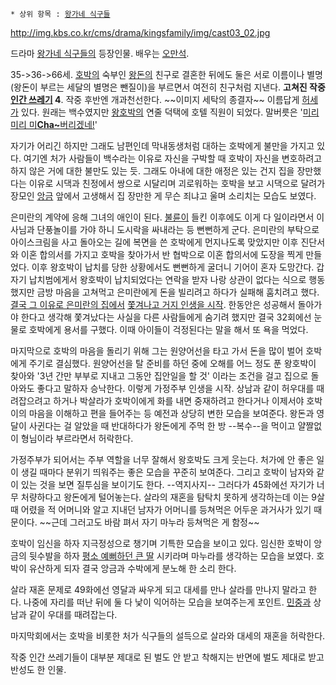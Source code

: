  * 상위 항목 : [[왕가네 식구들]]

http://img.kbs.co.kr/cms/drama/kingsfamily/img/cast03_02.jpg

드라마 [[왕가네 식구들]]의 등장인물. 배우는 [[오만석]].

35->36->66세. [[왕호박|호박]]의 숙부인 [[왕돈(왕가네 식구들)|왕돈]]의 친구로 결혼한 뒤에도 둘은 서로 이름이나 별명(왕돈이 부르는 세달의 별명은 뺀질이)을 부르면서 여전히 친구처럼 지낸다. '''고쳐진 작중 [[인간 쓰레기]] 4'''. 작중 후반엔 개과천선한다. ~~이미지 세탁의 종결자~~ 이름답게 [[허세]]가 있다. 원래는 백수였지만 [[왕호박]]의 연줄 덕택에 호텔 직원이 되었다. 말버릇은 '[[하하(가수)|미리미리 미'''Cha~'''버리겠네!]]'

자기가 어리긴 하지만 그래도 남편인데 막내동생처럼 대하는 호박에게 불만을 가지고 있다. 여기엔 처가 사람들이 백수라는 이유로 자신을 구박할 때 호박이 자신을 변호하려고 하지 않은 거에 대한 불만도 있는 듯. 그래도 아내에 대한 애정은 있는 건지 집을 장만했다는 이유로 시댁과 친정에서 쌍으로 시달리며 괴로워하는 호박을 보고 시댁으로 달려가 장모인 [[이앙금|앙금]] 앞에서 고생해서 집 장만한 게 무슨 죄냐고 울며 소리치는 모습도 보였다.

은미란의 계약에 응해 그녀의 애인이 된다. [[불륜]]이 들킨 이후에도 이게 다 일이라면서 이사님과 단풍놀이를 가야 하니 도시락을 싸내라는 등 뻔뻔하게 군다. 은미란의 부탁으로 아이스크림을 사고 돌아오는 길에 복면을 쓴 호박에게 먼지나도록 맞았지만 이후 진단서와 이혼 합의서를 가지고 호박을 찾아가서 반 협박으로 이혼 합의서에 도장을 찍게 만들었다. 이후 왕호박이 납치를 당한 상황에서도 뻔뻔하게 굴더니 기어이 혼자 도망간다. 갑자기 납치범에게서 왕호박이 납치되었다는 연락을 받자 나랑 상관이 없다는 식으로 행동했지만 금방 마음을 고쳐먹고 은미란에게 돈을 빌리려고 하다가 실패해 훔치려고 했다. [[정교빈|결국 그 이유로 은미란의 집에서]] [[손현주|쫓겨나고 거지 인생을 시작]]. 한동안은 성공해서 돌아가야 한다고 생각해 쫓겨났다는 사실을 다른 사람들에게 숨기려 했지만 결국 32회에선 눈물로 호박에게 용서를 구했다. 이때 아이들이 걱정된다는 말을 해서 또 욕을 먹었다.

마지막으로 호박의 마음을 돌리기 위해 그는 원양어선을 타고 가서 돈을 많이 벌어 호박에게 주기로 결심했다. 원양어선을 탈 준비를 하던 중에 오해를 어느 정도 푼 왕호박이 찾아와 '3년 간만 부부로 지내고 그동안 집안일을 할 것' 이라는 조건을 걸고 집으로 돌아와도 좋다고 말하자 승낙한다. 이렇게 가정주부 인생을 시작. 상남과 같이 허우대를 때려잡으려고 하거나 박살라가 호박이에게 화를 내면 중재하려고 한다거나 이제서야 호박이의 마음을 이해하고 편을 들어주는 등 예전과 상당히 변한 모습을 보여준다. 왕돈과 영달이 사귄다는 걸 알았을 때 반대하다가 왕돈에게 주먹 한 방 --복수--을 먹이고 얄짤없이 형님이라 부르라면서 허락한다.

가정주부가 되어서는 주부 역할을 너무 잘해서 왕호박도 크게 웃는다. 처가에 안 좋은 일이 생길 때마다 분위기 띄워주는 좋은 모습을 꾸준히 보여준다. 그리고 호박이 남자와 같이 있는 것을 보면 질투심을 보이기도 한다. --역지사지-- 그러다가 45화에선 자기가 너무 처량하다고 왕돈에게 털어놓는다. 살라의 재혼을 탐탁치 못하게 생각하는데 이는 9살 때 어렸을 적 어머니와 알고 지내던 남자가 어머니를 등쳐먹은 어두운 과거사가 있기 때문이다. ~~근데 그러고도 바람 펴서 자기 마누라 등쳐먹은 게 함정~~

호박이 임신을 하자 지극정성으로 챙기며 기특한 모습을 보이고 있다. 임신한 호박이 앙금의 뒷수발을 하자 [[왕수박|평소 예뻐하던 큰 딸]] 시키라며 마누라를 생각하는 모습을 보였다. 호박이 유산하게 되자 결국 앙금과 수박에게 분노해 한 소리 한다.

살라 재혼 문제로 49화에선 영달과 싸우게 되고 대세를 만나 살라를 만나지 말라고 한다. 나중에 자리를 떠난 뒤에 둘 다 낯이 익어하는 모습을 보여주는게 포인트. [[고민중|민중]]과 상남과 같이 우대를 때려잡는다.

마지막회에서는 호박을 비롯한 처가 식구들의 설득으로 살라와 대세의 재혼을 허락한다.

작중 인간 쓰레기들이 대부분 제대로 된 벌도 안 받고 착해지는 반면에 벌도 제대로 받고 반성도 한 인물.
